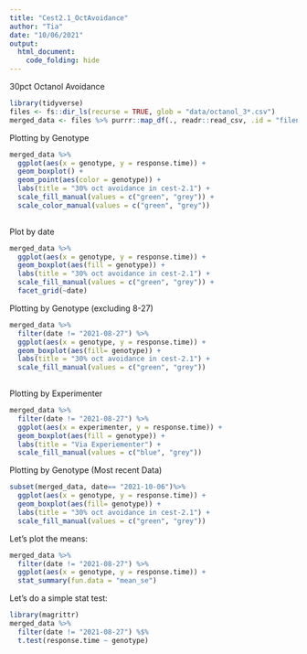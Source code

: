 ```yaml
---
title: "Cest2.1_OctAvoidance"
author: "Tia"
date: "10/06/2021"
output: 
  html_document:
    code_folding: hide
---
```


30pct Octanol Avoidance

```r
library(tidyverse)
files <- fs::dir_ls(recurse = TRUE, glob = "data/octanol_3*.csv")
merged_data <- files %>% purrr::map_df(., readr::read_csv, .id = "filename")

```

Plotting by Genotype
```R
merged_data %>%
  ggplot(aes(x = genotype, y = response.time)) +
  geom_boxplot() +
  geom_point(aes(color = genotype)) +
  labs(title = "30% oct avoidance in cest-2.1") +
  scale_fill_manual(values = c("green", "grey")) +
  scale_color_manual(values = c("green", "grey"))
  
```
Plot by date

```r
merged_data %>%
  ggplot(aes(x = genotype, y = response.time)) +
  geom_boxplot(aes(fill = genotype)) +
  labs(title = "30% oct avoidance in cest-2.1") +
  scale_fill_manual(values = c("green", "grey")) +
  facet_grid(~date)
```

Plotting by Genotype (excluding 8-27)
```R
merged_data %>%
  filter(date != "2021-08-27") %>%
  ggplot(aes(x = genotype, y = response.time)) +
  geom_boxplot(aes(fill= genotype)) +
  labs(title = "30% oct avoidance in cest-2.1") +
  scale_fill_manual(values = c("green", "grey")) 
  
```

Plotting by Experimenter

```r
merged_data %>%
  filter(date != "2021-08-27") %>%
  ggplot(aes(x = experimenter, y = response.time)) +
  geom_boxplot(aes(fill = genotype)) +
  labs(title = "Via Experiementer") +
  scale_fill_manual(values = c("blue", "grey"))
```

Plotting by Genotype (Most recent Data)
```R
subset(merged_data, date== "2021-10-06")%>%
  ggplot(aes(x = genotype, y = response.time)) +
  geom_boxplot(aes(fill= genotype)) +
  labs(title = "30% oct avoidance in cest-2.1") +
  scale_fill_manual(values = c("green", "grey")) 
```


Let's plot the means:


```r
merged_data %>%
  filter(date != "2021-08-27") %>%
  ggplot(aes(x = genotype, y = response.time)) +
  stat_summary(fun.data = "mean_se")
```


Let's do a simple stat test:

```r
library(magrittr)
merged_data %>%
  filter(date != "2021-08-27") %$%
  t.test(response.time ~ genotype)
```

